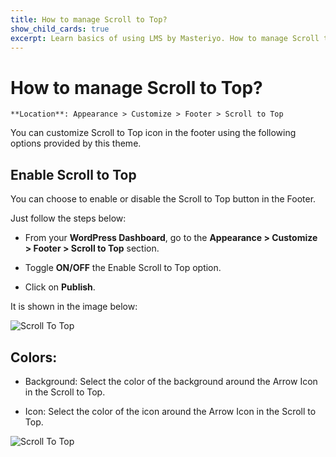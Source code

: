 ---
title: How to manage Scroll to Top?
show_child_cards: true
excerpt: Learn basics of using LMS by Masteriyo. How to manage Scroll to Top.
---

# How to manage Scroll to Top?

    **Location**: Appearance > Customize > Footer > Scroll to Top

You can customize Scroll to Top icon in the footer using the following options provided by this theme.

## Enable Scroll to Top

You can choose to enable or disable the Scroll to Top button in the Footer.

Just follow the steps below:

- From your **WordPress Dashboard**, go to the **Appearance > Customize > Footer > Scroll to Top** section.

- Toggle **ON/OFF** the Enable Scroll to Top option.

- Click on **Publish**.

It is shown in the image below:

![Scroll To Top](https://user-images.githubusercontent.com/109593521/183595366-6dc6b73e-4381-4f07-9598-370bd442ad39.png)

## Colors: 

- Background: Select the color of the background around the Arrow Icon in the Scroll to Top.

- Icon: Select the color of the icon around the Arrow Icon in the Scroll to Top.

![Scroll To Top](https://user-images.githubusercontent.com/109593521/183594957-58c954d4-aef6-485a-b889-6f4d0fadf13a.gif)

